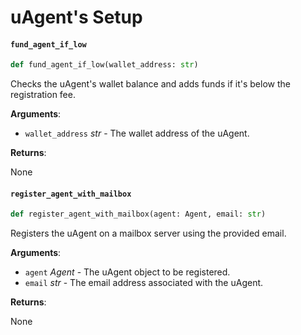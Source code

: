 

# uAgent's Setup



#### `fund_agent_if_low`

```python
def fund_agent_if_low(wallet_address: str)
```

Checks the uAgent's wallet balance and adds funds if it's below the registration fee.

**Arguments**:

- `wallet_address` _str_ - The wallet address of the uAgent.
  

**Returns**:

  None



#### `register_agent_with_mailbox`

```python
def register_agent_with_mailbox(agent: Agent, email: str)
```

Registers the uAgent on a mailbox server using the provided email.

**Arguments**:

- `agent` _Agent_ - The uAgent object to be registered.
- `email` _str_ - The email address associated with the uAgent.
  

**Returns**:

  None
